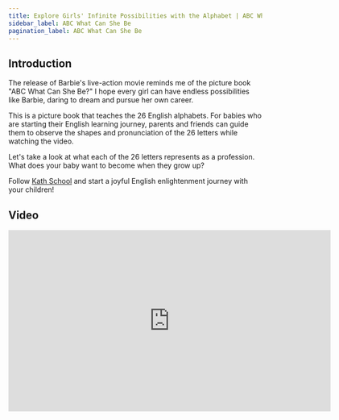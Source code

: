 ```yaml
---
title: Explore Girls' Infinite Possibilities with the Alphabet | ABC What Can She Be
sidebar_label: ABC What Can She Be
pagination_label: ABC What Can She Be
---
```


## Introduction

The release of Barbie's live-action movie reminds me of the picture book "ABC What Can She Be?" I hope every girl can have endless possibilities like Barbie, daring to dream and pursue her own career.

This is a picture book that teaches the 26 English alphabets. For babies who are starting their English learning journey, parents and friends can guide them to observe the shapes and pronunciation of the 26 letters while watching the video.

Let's take a look at what each of the 26 letters represents as a profession. What does your baby want to become when they grow up?

Follow [Kath School](https://space.bilibili.com/20797715) and start a joyful English enlightenment journey with your children!

## Video

<iframe
  src="https://player.bilibili.com/player.html?bvid=BV1i94y1Y7YD&cid=1&page=1"
  scrolling="no"
  border="0"
  frameborder="no"
  framespacing="0"
  allowfullscreen="true"
  width="640"
  height="360"
></iframe>
